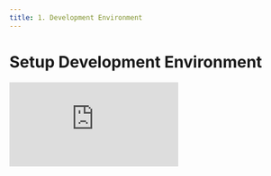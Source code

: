 ```yaml
---
title: 1. Development Environment
---
```


# Setup Development Environment

<div
  style={{
    position: 'relative',
    paddingBottom: '64.63195691202873%',
    marginBottom: '20px',
    height: 0
  }}
>
  <iframe
    src="https://www.loom.com/embed/7be2879fb2c846ed9cfb831d86fc8972"
    frameborder="0"
    allowFullScreen="true"
    webkitallowfullscreen="true"
    mozallowfullscreen="true"
    style={{
      position: 'absolute',
      top: 0,
      left: 0,
      width: '100%',
      height: '100%'
    }}
  />
</div>

We use [Visual Studio Code](https://code.visualstudio.com/) with the [Remote - Containers](https://marketplace.visualstudio.com/items?itemName=ms-vscode-remote.remote-containers) extension. This lets you use a [Docker container](https://docker.com/) as a full-featured development environment. A devcontainer.json file in Core tells VS Code how to access (or create) a development container with a well-defined tool and runtime stack.

To get started try the following:

1. Install [Visual Studio Code](https://code.visualstudio.com/)
1. Install [Docker Desktop](https://www.docker.com/get-started)
1. Start Docker Desktop
   - **PC users**: Windows limits resources to WSL 2 (Memory/CPU), this limit can be configured in your [.wslconfig file](https://docs.microsoft.com/en-us/windows/wsl/wsl-config#configure-global-options-with-wslconfig).
1. Start VS Code and add [Remote - Containers](https://marketplace.visualstudio.com/items?itemName=ms-vscode-remote.remote-containers) Extension
1. run `Remote-Containers: Clone Repository in Container Volume...` from the Command Palette (F1).
1. Pick GitHub (You'll need to authenticate with GitHub), then enter `JesusFilm/core`, finally choose the `main` branch to clone.
1. The VS Code window (instance) will reload, clone the source code, and start building the dev container. A progress notification provides status updates.
1. After the build completes, VS Code will automatically connect to the container. You can now work with the repository source code in this independent environment as you would if you had cloned the code locally.

## Common Issues

### VS Code fails to build container on Mac

```
docker-compose version --short
fork/exec /usr/local/bin/docker-compose-v1: bad CPU type in executable
```

1. Open Docker Desktop
1. Go to Settings -> General, and scroll down to the bottom
1. Tick 'Use Docker Compose V2'
1. Click 'Apply & Restart'
1. Go to VS code and run 'Rebuild Container'. The container should now build successfully

### Container is running slowly or crashing on Mac

1. Open Docker Desktop
1. Go to settings -> Resources -> Advanced
1. Set CPUs: 7, Memory: 12.00GB, Swap: 4GB
1. Click 'Apply & Restart'
